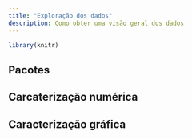 ```yaml
---
title: "Exploração dos dados"
description: Como obter uma visão geral dos dados
---
```


```r
library(knitr)
```

## Pacotes

## Carcaterização numérica

## Caracterização gráfica